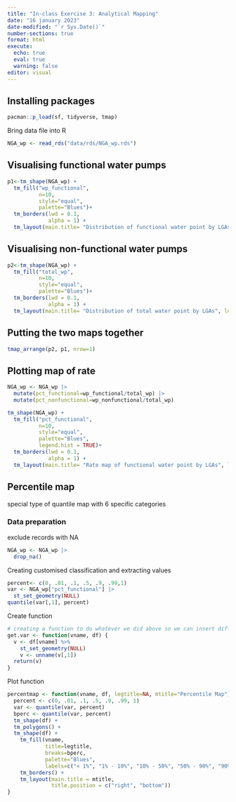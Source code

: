 ```yaml
---
title: "In-class Exercise 3: Analytical Mapping"
date: "16 january 2023"
date-modified: "`r Sys.Date()`"
number-sections: true
format: html
execute: 
  echo: true
  eval: true
  warning: false
editor: visual
---
```


## Installing packages

```r
pacman::p_load(sf, tidyverse, tmap)
```

Bring data file into R

```r
NGA_wp <- read_rds("data/rds/NGA_wp.rds")
```

## Visualising functional water pumps

```r
p1<-tm_shape(NGA_wp) +
  tm_fill("wp_functional",
          n=10,
          style="equal",
          palette="Blues")+
  tm_borders(lwd = 0.1,
             alpha = 1) +
  tm_layout(main.title= "Distribution of functional water point by LGAs", legend.outside = FALSE)
```

## Visualising non-functional water pumps

```r
p2<-tm_shape(NGA_wp) +
  tm_fill("total_wp",
          n=10,
          style="equal",
          palette="Blues")+
  tm_borders(lwd = 0.1,
             alpha = 1) +
  tm_layout(main.title= "Distribution of total water point by LGAs", legend.outside = FALSE)
```

## Putting the two maps together

```r
tmap_arrange(p2, p1, nrow=1)
```

## Plotting map of rate

```r
NGA_wp <- NGA_wp |> 
  mutate(pct_functional=wp_functional/total_wp) |> 
  mutate(pct_nonfunctional=wp_nonfunctional/total_wp)
```

```r
tm_shape(NGA_wp) +
  tm_fill("pct_functional",
          n=10,
          style="equal",
          palette="Blues", 
          legend.hist = TRUE)+
  tm_borders(lwd = 0.1,
             alpha = 1) +
  tm_layout(main.title= "Rate map of functional water point by LGAs", legend.outside = TRUE)
```

## Percentile map

special type of quantile map with 6 specific categories

### Data preparation

exclude records with NA

```r
NGA_wp <- NGA_wp |> 
  drop_na()
```

Creating customised classification and extracting values

```r
percent<- c(0, .01, .1, .5, .9, .99,1)
var <- NGA_wp["pct_functional"] |> 
  st_set_geometry(NULL)
quantile(var[,1], percent)
```

Create function

```r
# creating a function to do whatever we did above so we can insert different objects to do the same thing
get.var <- function(vname, df) {
  v <- df[vname] %>%
    st_set_geometry(NULL)
    v <- unname(v[,1])
  return(v)
}
```

Plot function

```r
percentmap <- function(vname, df, legtitle=NA, mtitle="Percentile Map") {
  percent <- c(0, .01, .1, .5, .9, .99, 1)
  var <- quantile(var, percent)
  bperc <- quantile(var, percent)
  tm_shape(df) +
  tm_polygons() + 
  tm_shape(df) + 
    tm_fill(vname,
            title=legtitle,
            breaks=bperc,
            palette="Blues",
            labels=c("< 1%", "1% - 10%", "10% - 50%", "50% - 90%", "90%- 99%", "99% - 100%")) + 
    tm_borders() +
    tm_layout(main.title = mtitle,
              title.position = c("right", "bottom"))
}
```
